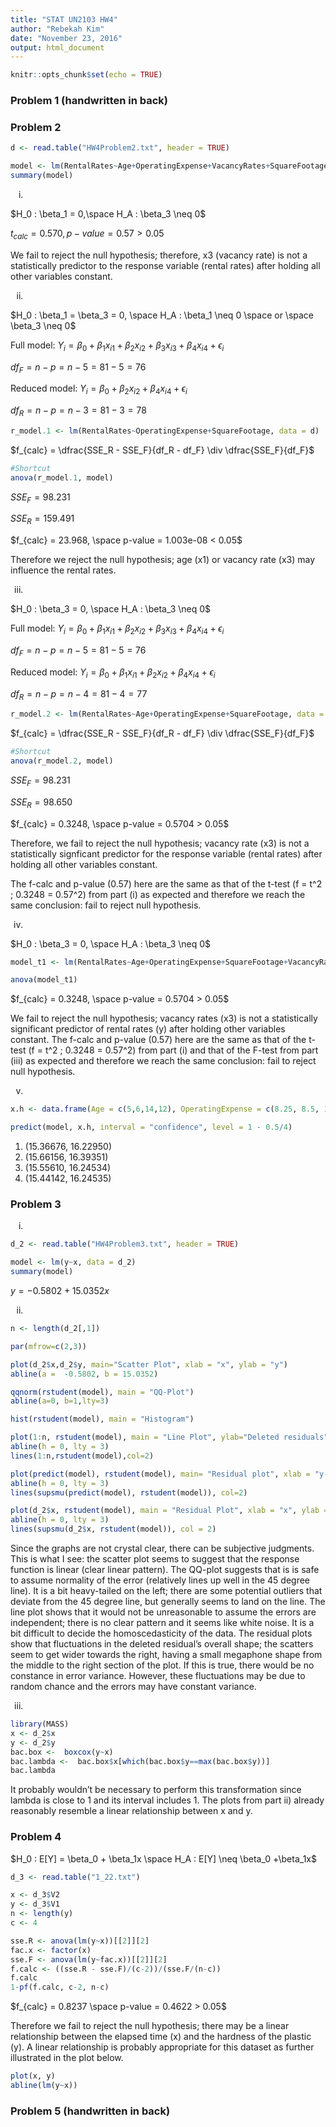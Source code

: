 ```yaml
---
title: "STAT UN2103 HW4"
author: "Rebekah Kim"
date: "November 23, 2016"
output: html_document
---
```


```r
knitr::opts_chunk$set(echo = TRUE)
```

### Problem 1 (handwritten in back)

### Problem 2

```r
d <- read.table("HW4Problem2.txt", header = TRUE)

model <- lm(RentalRates~Age+OperatingExpense+VacancyRates+SquareFootage, data = d)
summary(model)

```
i)

$H_0 : \beta_1 = 0,\space H_A : \beta_3 \neq 0$

$t_{calc} = 0.570, p-value = 0.57 > 0.05$

We fail to reject the null hypothesis; therefore, x3 (vacancy rate) is not a statistically predictor to the response variable (rental rates) after holding all other variables constant.

ii)

$H_0 : \beta_1 = \beta_3 = 0, \space H_A : \beta_1 \neq 0 \space or \space \beta_3 \neq 0$

Full model:
$Y_i = \beta_0 + \beta_1x_{i1}+ \beta_2x_{i2}+ \beta_3x_{i3}+ \beta_4x_{i4}+ \epsilon_i$

$df_F = n - p = n - 5 = 81 - 5 = 76$

Reduced model:
$Y_i = \beta_0 + \beta_2x_{i2}+ \beta_4x_{i4}+ \epsilon_i$

$df_R = n - p = n - 3 = 81 - 3 = 78$

```r
r_model.1 <- lm(RentalRates~OperatingExpense+SquareFootage, data = d)
```
$f_{calc} = \dfrac{SSE_R - SSE_F}{df_R - df_F} \div \dfrac{SSE_F}{df_F}$

```r
#Shortcut
anova(r_model.1, model)
```

$SSE_F = 98.231$

$SSE_R = 159.491$

$f_{calc} = 23.968, \space p-value = 1.003e-08 < 0.05$

Therefore we reject the null hypothesis; age (x1) or vacancy rate (x3) may influence the rental rates.

iii)

$H_0 : \beta_3 = 0, \space H_A : \beta_3 \neq 0$

Full model:
$Y_i = \beta_0 + \beta_1x_{i1}+ \beta_2x_{i2}+ \beta_3x_{i3}+ \beta_4x_{i4}+ \epsilon_i$

$df_F = n - p = n - 5 = 81 - 5 = 76$

Reduced model:
$Y_i = \beta_0 + \beta_1x_{i1}+ \beta_2x_{i2}+ \beta_4x_{i4}+ \epsilon_i$

$df_R = n - p = n - 4 = 81 - 4 = 77$

```r
r_model.2 <- lm(RentalRates~Age+OperatingExpense+SquareFootage, data = d)
```
$f_{calc} = \dfrac{SSE_R - SSE_F}{df_R - df_F} \div \dfrac{SSE_F}{df_F}$

```r
#Shortcut
anova(r_model.2, model)
```

$SSE_F = 98.231$

$SSE_R = 98.650$

$f_{calc} = 0.3248, \space p-value = 0.5704 > 0.05$

Therefore, we fail to reject the null hypothesis; vacancy rate (x3) is not a statistically signficant predictor for the response variable (rental rates) after holding all other variables constant.

The f-calc and p-value (0.57) here are the same as that of the t-test (f = t^2 ; 0.3248 = 0.57^2) from part (i) as expected and therefore we reach the same conclusion: fail to reject null hypothesis.

iv)

$H_0 : \beta_3 = 0, \space H_A : \beta_3 \neq 0$

```r
model_t1 <- lm(RentalRates~Age+OperatingExpense+SquareFootage+VacancyRates, data = d)

anova(model_t1)
```

$f_{calc} = 0.3248, \space p-value = 0.5704 > 0.05$

We fail to reject the null hypothesis; vacancy rates (x3) is not a statistically significant predictor of rental rates (y) after holding other variables constant. The f-calc and p-value (0.57) here are the same as that of the t-test (f = t^2 ; 0.3248 = 0.57^2) from part (i) and that of the F-test from part (iii) as expected and therefore we reach the same conclusion: fail to reject null hypothesis.

v)

```r
x.h <- data.frame(Age = c(5,6,14,12), OperatingExpense = c(8.25, 8.5, 11.5, 10.25), VacancyRates = c(0, 0.23, 0.11, 0), SquareFootage = c(250000, 270000, 300000, 310000))

predict(model, x.h, interval = "confidence", level = 1 - 0.5/4)
```
 1.  (15.36676, 16.22950)
 2.  (15.66156, 16.39351)
 3.  (15.55610, 16.24534)
 4.  (15.44142, 16.24535)

### Problem 3
i)

```r
d_2 <- read.table("HW4Problem3.txt", header = TRUE)

model <- lm(y~x, data = d_2)
summary(model)

```
$y = -0.5802 + 15.0352x$

ii)
```r
n <- length(d_2[,1])

par(mfrow=c(2,3))

plot(d_2$x,d_2$y, main="Scatter Plot", xlab = "x", ylab = "y")
abline(a =  -0.5802, b = 15.0352)

qqnorm(rstudent(model), main = "QQ-Plot")
abline(a=0, b=1,lty=3)

hist(rstudent(model), main = "Histogram")

plot(1:n, rstudent(model), main = "Line Plot", ylab="Deleted residuals")
abline(h = 0, lty = 3)
lines(1:n,rstudent(model),col=2)

plot(predict(model), rstudent(model), main= "Residual plot", xlab = "y-hat", ylab = "Deleted residuals")
abline(h = 0, lty = 3)
lines(supsmu(predict(model), rstudent(model)), col=2)

plot(d_2$x, rstudent(model), main = "Residual Plot", xlab = "x", ylab = "Deleted residuals")
abline(h = 0, lty = 3)
lines(supsmu(d_2$x, rstudent(model)), col = 2)

```

Since the graphs are not crystal clear, there can be subjective judgments. This is what I see: the scatter plot seems to suggest that the response function is linear (clear linear pattern). The QQ-plot suggests that is is safe to assume normality of the error (relatively lines up well in the 45 degree line). It is a bit heavy-tailed on the left; there are some potential outliers that deviate from the 45 degree line, but generally seems to land on the line. The line plot shows that it would not be unreasonable to assume the errors are independent; there is no clear pattern and it seems like white noise. It is a bit difficult to decide the homoscedasticity of the data. The residual plots show that fluctuations in the deleted residual's overall shape; the scatters seem to get wider towards the right, having a small megaphone shape from the middle to the right section of the plot. If this is true, there would be no constance in error variance. However, these fluctuations may be due to random chance and the errors may have constant variance. 

iii)
```r

library(MASS)
x <- d_2$x
y <- d_2$y
bac.box <-  boxcox(y~x)
bac.lambda <-  bac.box$x[which(bac.box$y==max(bac.box$y))]
bac.lambda

```

It probably wouldn't be necessary to perform this transformation since lambda is close to 1 and its interval includes 1. The plots from part ii) already reasonably resemble a linear relationship between x and y.

### Problem 4
$H_0 : E[Y] = \beta_0 + \beta_1x \space H_A : E[Y] \neq \beta_0 +\beta_1x$
```r
d_3 <- read.table("1_22.txt")

x <- d_3$V2
y <- d_3$V1
n <- length(y)
c <- 4

sse.R <- anova(lm(y~x))[[2]][2]
fac.x <- factor(x)
sse.F <- anova(lm(y~fac.x))[[2]][2]
f.calc <- ((sse.R - sse.F)/(c-2))/(sse.F/(n-c))
f.calc
1-pf(f.calc, c-2, n-c)
```
$f_{calc} = 0.8237 \space p-value = 0.4622 > 0.05$

Therefore we fail to reject the null hypothesis; there may be a linear relationship between the elapsed time (x) and the hardness of the plastic (y). A linear relationship is probably appropriate for this dataset as further illustrated in the plot below.

```r
plot(x, y)
abline(lm(y~x))
```

### Problem 5 (handwritten in back)
